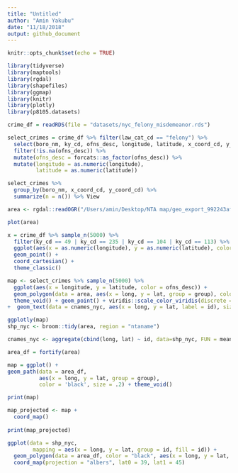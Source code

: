 ```yaml
---
title: "Untitled"
author: "Amin Yakubu"
date: "11/18/2018"
output: github_document
---
```


```r
knitr::opts_chunk$set(echo = TRUE)
```

```r
library(tidyverse)
library(maptools)
library(rgdal)
library(shapefiles)
library(ggmap)
library(knitr)
library(plotly)
library(p8105.datasets)
```

```r
crime_df = readRDS(file = "datasets/nyc_felony_misdemeanor.rds") 
```

```r
select_crimes = crime_df %>% filter(law_cat_cd == "felony") %>% 
  select(boro_nm, ky_cd, ofns_desc, longitude, latitude, x_coord_cd, y_coord_cd) %>% 
  filter(!is.na(ofns_desc)) %>% 
  mutate(ofns_desc = forcats::as_factor(ofns_desc)) %>% 
  mutate(longitude = as.numeric(longitude),
         latitude = as.numeric(latitude))

select_crimes %>% 
  group_by(boro_nm, x_coord_cd, y_coord_cd) %>% 
  summarize(n = n()) %>% View

```

```r

area <- rgdal::readOGR("/Users/amin/Desktop/NTA map/geo_export_992243af-bc24-493a-9edf-3828dab5d845.shp")

plot(area)

```

```r
x = crime_df %>% sample_n(5000) %>% 
  filter(ky_cd == 49 | ky_cd == 235 | ky_cd == 104 | ky_cd == 113) %>% 
  ggplot(aes(x = as.numeric(longitude), y = as.numeric(latitude), color = ky_cd)) +
  geom_point() +
  coord_cartesian() +
  theme_classic()

map <- select_crimes %>% sample_n(5000) %>% 
  ggplot(aes(x = longitude, y = latitude, color = ofns_desc)) +
  geom_polygon(data = area, aes(x = long, y = lat, group = group), colour = "black", fill = NA) +
  theme_void() + geom_point() + viridis::scale_color_viridis(discrete = TRUE) 
+  geom_text(data = cnames_nyc, aes(x = long, y = lat, label = id), size = 2)

ggplotly(map)
shp_nyc <- broom::tidy(area, region = "ntaname")

cnames_nyc <- aggregate(cbind(long, lat) ~ id, data=shp_nyc, FUN = mean)

```

```r
area_df = fortify(area)

map = ggplot() +
geom_path(data = area_df, 
          aes(x = long, y = lat, group = group),
          color = 'black', size = .2) + theme_void()

print(map)

map_projected <- map +
  coord_map()
  
print(map_projected)

ggplot(data = shp_nyc,
        mapping = aes(x = long, y = lat, group = id, fill = id)) +
  geom_polygon(data = area_df, color = "black", aes(x = long, y = lat, group = group)) + 
  coord_map(projection = "albers", lat0 = 39, lat1 = 45)
```


```r

```














